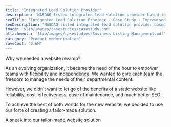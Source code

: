 ```yaml
---
title: "Integrated Lead Solution Provider"
description: 'NASDAQ-listed integrated lead solution provider based in the United States. Their primary focus is on targeted advertising for small businesses.'
seoTitle: 'Integrated Lead Solution Provider - Case Study - Improwised Technologies Pvt. Ltd.'
seoDescription: 'NASDAQ-listed integrated lead solution provider based in the United States. Their primary focus is on targeted advertising for small businesses.'
image: '$lib/images/casestudies/casestudy.png'
attachments: '$lib/images/casestudies/Business Listing Management.pdf'
category: "Product modernisation"
saveCost: "2.6M"
---
```


Why we needed a website revamp? 

As an evolving organization, it became the need of the hour to empower teams with flexibility and independence. We wanted to give each team the freedom to manage the needs of their departmental content. 

However, we didn’t want to let go of the benefits of a static website like reliability, cost-effectiveness, ease of maintenance, and much better SEO. 

To achieve the best of both worlds for the new website, we decided to use our forte of creating a tailor-made solution. 

A sneak into our tailor-made website solution 
